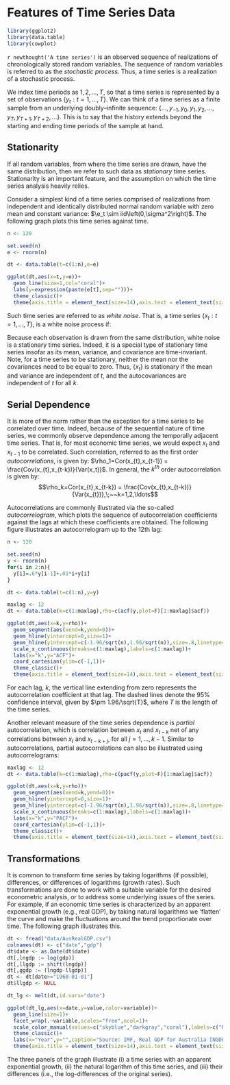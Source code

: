 # Features of Time Series Data

```r
library(ggplot2)
library(data.table)
library(cowplot)
```

`r newthought('A time series')` is an observed sequence of realizations of chronologically stored random variables. The sequence of random variables is referred to as the *stochastic process*. Thus, a time series is a realization of a stochastic process. 

We index time periods as $1,2,\ldots,T$, so that a time series is represented by a set of observations $\{y_t:t=1,\ldots,T\}$. We can think of a time series as a finite sample from an underlying doubly--infinite sequence: $\{\ldots,y_{-1},y_{0},y_1,y_2,\ldots,y_T,y_{T+1},y_{T+2},\ldots\}$. This is to say that the history extends beyond the starting and ending time periods of the sample at hand.

## Stationarity

If all random variables, from where the time series are drawn, have the same distribution, then we refer to such data as *stationary* time series. Stationarity is an important feature, and the assumption on which the time series analysis heavily relies. 

Consider a simplest kind of a time series comprised of realizations from independent and identically distributed normal random variable with zero mean and constant variance: $\e_t \sim iid\left(0,\sigma^2\right)$. The following graph plots this time series against time.

```r
n <- 120

set.seed(n)
e <- rnorm(n)

dt <- data.table(t=c(1:n),e=e)

ggplot(dt,aes(x=t,y=e))+
  geom_line(size=1,col="coral")+
  labs(y=expression(paste(e[t],sep="")))+
  theme_classic()+
  theme(axis.title = element_text(size=14),axis.text = element_text(size=12))
```

Such time series are referred to as *white noise*. That is, a time series $\{x_t: t=1,\ldots,T\}$, is a white noise process if: 
\begin{align*}
& E(x_t) = 0,\;~\forall~t\\
& Var(x_t) = \sigma^2,\;~\forall~t\\
& Cov(x_t,x_{t-k}) = 0,\;~\forall~k \ne 0
\end{align*}

Because each observation is drawn from the same distribution, white noise is a stationary time series. Indeed, it is a special type of stationary time series insofar as its mean, variance, and covariance are time-invariant. Note, for a time series to be stationary, neither the mean nor the covariances need to be equal to zero. Thus, $\{x_t\}$ is stationary if the mean and variance are independent of $t$, and the autocovariances are independent of $t$ for all $k$.


## Serial Dependence

It is more of the norm rather than the exception for a time series to be correlated over time. Indeed, because of the sequential nature of time series, we commonly observe dependence among the temporally adjacent time series. That is, for most economic time series, we would expect $x_t$ and $x_{t-1}$ to be correlated. Such correlation, referred to as the first order *autocorrelations*, is given by: $\rho_1=Cor(x_{t},x_{t-1}) = \frac{Cov(x_{t},x_{t-k})}{Var(x_t)}$. In general, the $k^{th}$ order autocorrelation is given by: $$\rho_k=Cor(x_{t},x_{t-k}) = \frac{Cov(x_{t},x_{t-k})}{Var(x_{t})},\;~~k=1,2,\ldots$$ 

Autocorrelations are commonly illustrated via the so-called *autocorrelogram*, which plots the sequence of autocorrelation coefficients against the lags at which these coefficients are obtained. The following figure illustrates an autocorrelogram up to the 12th lag: 

```r

n <- 120

set.seed(n)
y <- rnorm(n)
for(i in 2:n){
  y[i]=.6*y[i-1]+.01*i+y[i]
}

dt <- data.table(t=c(1:n),y=y)

maxlag <- 12
dt <- data.table(k=c(1:maxlag),rho=c(acf(y,plot=F)[1:maxlag]$acf))

ggplot(dt,aes(x=k,y=rho))+
  geom_segment(aes(xend=k,yend=0))+
  geom_hline(yintercept=0,size=1)+
  geom_hline(yintercept=c(-1.96/sqrt(n),1.96/sqrt(n)),size=.8,linetype=5,col="coral")+
  scale_x_continuous(breaks=c(1:maxlag),labels=c(1:maxlag))+
  labs(x="k",y="ACF")+
  coord_cartesian(ylim=c(-1,1))+
  theme_classic()+
  theme(axis.title = element_text(size=14),axis.text = element_text(size=12))
```

For each lag, $k$, the vertical line extending from zero represents the autocorrelation coefficient at that lag. The dashed lines denote the 95\% confidence interval, given by $\pm 1.96/\sqrt{T}$, where $T$ is the length of the time series.

Another relevant measure of the time series dependence is *partial* autocorrelation, which is correlation between $x_t$ and $x_{t-k}$ net of any correlations between $x_t$ and $x_{t-k+j}$, for all $j=1,\ldots,k-1$. Similar to autocorrelations, partial autocorrelations can also be illustrated using autocorrelograms:

```r
maxlag <- 12
dt <- data.table(k=c(1:maxlag),rho=c(pacf(y,plot=F)[1:maxlag]$acf))

ggplot(dt,aes(x=k,y=rho))+
  geom_segment(aes(xend=k,yend=0))+
  geom_hline(yintercept=0,size=1)+
  geom_hline(yintercept=c(-1.96/sqrt(n),1.96/sqrt(n)),size=.8,linetype=5,col="coral")+
  scale_x_continuous(breaks=c(1:maxlag),labels=c(1:maxlag))+
  labs(x="k",y="PACF")+
  coord_cartesian(ylim=c(-1,1))+
  theme_classic()+
  theme(axis.title = element_text(size=14),axis.text = element_text(size=12))
```



## Transformations

It is common to transform time series by taking logarithms (if possible), differences, or differences of logarithms (growth rates). Such transformations are done to work with a suitable variable for the desired econometric analysis, or to address some underlying issues of the series. For example, if an economic time series is characterized by an apparent exponential growth (e.g., real GDP), by taking natural logarithms we 'flatten' the curve and make the fluctuations around the trend proportionate over time. The following graph illustrates this.

```r

dt <- fread("data/AusRealGDP.csv")
colnames(dt) <- c("date","gdp")
dt$date <- as.Date(dt$date)
dt[,lngdp := log(gdp)]
dt[,llgdp := shift(lngdp)]
dt[,ggdp := (lngdp-llgdp)]
dt <- dt[date>="1960-01-01"]
dt$llgdp <- NULL

dt_lg <- melt(dt,id.vars="date")

ggplot(dt_lg,aes(x=date,y=value,color=variable))+
  geom_line(size=1)+
  facet_wrap(.~variable,scales="free",ncol=1)+
  scale_color_manual(values=c("skyblue","darkgray","coral"),labels=c("Real GDP","Logarithm of Real GDP","Real GDP Growth"))+
  theme_classic()+
  labs(x="Year",y="",caption="Source: IMF, Real GDP for Australia [NGDPSAXDCAUQ]\nretrieved from FRED, Federal Reserve Bank of St. Louis\nhttps://fred.stlouisfed.org/series/NGDPRSAXDCAUQ; April 30, 2022")+
  theme(axis.title = element_text(size=14),axis.text = element_text(size=12),legend.position = "none",strip.text = element_text(size=10),strip.background = element_blank(),plot.caption = element_text(color="gray"))

```

The three panels of the graph illustrate (i) a time series with an apparent exponential growth, (ii) the natural logarithm of this time series, and (iii) their differences (i.e., the log-differences of the original series).


